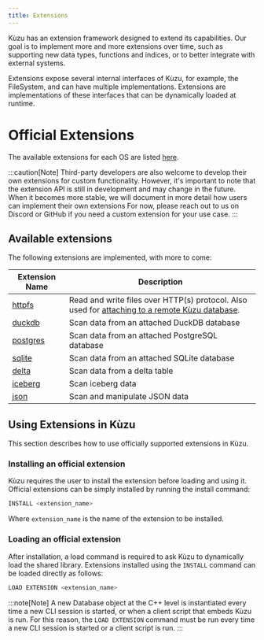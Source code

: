 ```yaml
---
title: Extensions
---
```



Kùzu has an extension framework designed to extend its capabilities. Our goal is to implement
more and more extensions over time, such as supporting new data types, functions and
indices, or to better integrate with external systems.

Extensions expose several internal interfaces of Kùzu, for example, the FileSystem, and can have
multiple implementations. Extensions are implementations of these interfaces that can be
dynamically loaded at runtime.


# Official Extensions

The available extensions for each OS are listed [here](https://extension.kuzudb.com/).

:::caution[Note]
Third-party developers are also welcome to develop their own extensions for custom functionality.
However, it's important to note that the extension API is still in development and may change in the future.
When it becomes more stable, we will document in more detail how users can implement their own extensions
For now, please reach out to us on Discord or GitHub if you need a custom extension for your use case.
:::

## Available extensions

The following extensions are implemented, with more to come:

| Extension Name | Description |
|----------|----------|
| [httpfs](/extensions/httpfs) | Read and write files over HTTP(s) protocol. Also used for [attaching to a remote Kùzu database](/extensions/attach/kuzu). |
| [duckdb](/extensions/attach/rdbms) | Scan data from an attached DuckDB database |
| [postgres](/extensions/attach/rdbms) | Scan data from an attached PostgreSQL database |
| [sqlite](/extensions/attach/rdbms) | Scan data from an attached SQLite database |
| [delta](/extensions/delta) | Scan data from a delta table |
| [iceberg](/extensions/iceberg) | Scan iceberg data |
| [json](/extensions/json) | Scan and manipulate JSON data |

## Using Extensions in Kùzu

This section describes how to use officially supported extensions in Kùzu.

### Installing an official extension

Kùzu requires the user to install the extension before loading and using it.
Official extensions can be simply installed by running the install command:

```sql
INSTALL <extension_name>
```

Where `extension_name` is the name of the extension to be installed.

### Loading an official extension
After installation, a load command is required to ask Kùzu to dynamically load the shared library.
Extensions installed using the `INSTALL` command can be loaded directly as follows: 

```sql
LOAD EXTENSION <extension_name>
```

:::note[Note]
A new Database object at the C++ level is instantiated every time a new CLI session is started, or
when a client script that embeds Kùzu is run. For this reason, the `LOAD EXTENSION` command must be
run every time a new CLI session is started or a client script is run.
:::
